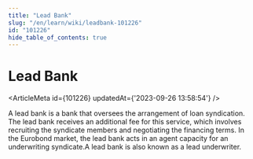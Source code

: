 ```yaml
---
title: "Lead Bank"
slug: "/en/learn/wiki/leadbank-101226"
id: "101226"
hide_table_of_contents: true
---
```



# Lead Bank

<ArticleMeta id={101226} updatedAt={'2023-09-26 13:58:54'} />
<div className='border-solid border-b border-t-0 my-4 border-[var(--ifm-color-gray-300)]' />

A lead bank is a bank that oversees the arrangement of loan syndication. The lead bank receives an additional fee for this service, which involves recruiting the syndicate members and negotiating the financing terms. In the Eurobond market, the lead bank acts in an agent capacity for an underwriting syndicate.A lead bank is also known as a lead underwriter.
